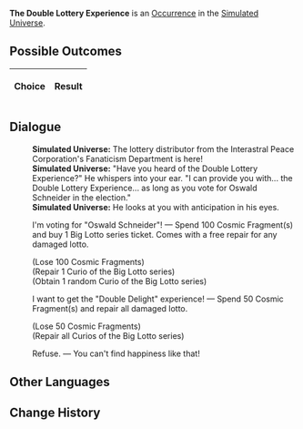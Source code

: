 {{Simulated Universe Event Infobox
|title         = The Double Lottery Experience
|image         = Random Event Bond.png
|type          =
|domains_su    = Occurrence
|domains_ext   = Occurrence
|domains_swarm = 
|domains_gng   = 
|requirements  =
|prev          = 
|next          = 
|indexRewards  =
|characters    = 
}}
'''The Double Lottery Experience''' is an [[Simulated Universe/Occurrence|Occurrence]] in the [[Simulated Universe]].

==Possible Outcomes==
{| class="article-table"
!Choice
!Result

|}

<!--
==Gameplay Notes==

-->
==Dialogue==
{{Dialogue Start}}
:'''Simulated Universe:''' The lottery distributor from the Interastral Peace Corporation's Fanaticism Department is here!
:'''Simulated Universe:''' "Have you heard of the Double Lottery Experience?" He whispers into your ear. "I can provide you with... the Double Lottery Experience... as long as you vote for Oswald Schneider in the election."
:'''Simulated Universe:''' He looks at you with anticipation in his eyes.
:{{DIcon|Star}} I'm voting for "Oswald Schneider"! &mdash; Spend 100 Cosmic Fragment(s) and buy 1 Big Lotto series ticket. Comes with a free repair for any damaged lotto.
:;(Lose 100 Cosmic Fragments)
:;(Repair 1 Curio of the Big Lotto series)
:;(Obtain 1 random Curio of the Big Lotto series)
:{{DIcon|Star}} I want to get the "Double Delight" experience! &mdash; Spend 50 Cosmic Fragment(s) and repair all damaged lotto.
:;(Lose 50 Cosmic Fragments)
:;(Repair all Curios of the Big Lotto series)
:{{DIcon|Star}} Refuse. &mdash; You can't find happiness like that!
{{Dialogue End}}

==Other Languages==
{{Other Languages
|en    = The Double Lottery Experience
|zhs   = 双乐透体验
|zht   = 雙樂透體驗
|ja    = ダブルロッタリー{{Rubi|体験|たいけん}}
|ko    = 더블 로또 체험
|es    = La experiencia de la doble lotería
|fr    = L'expérience de la double lotterie
|ru    = Двойная лотерея
|th    = ประสบการณ์ลอตเตอรี่คูณสอง
|vi    = Trải Nghiệm Xổ Số Kép
|de    = Erfahrung der Doppellotterie
|id    = Pengalaman Lotre Ganda
|pt    = A Experiência de Loteria Dupla
}}

==Change History==
{{Change History|1.0}}
